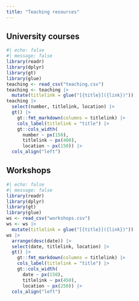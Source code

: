```yaml
---
title: "Teaching resources"
---
```


## University courses

```r
#| echo: false
#| message: false
library(readr)
library(dplyr)
library(gt)
library(glue)
teaching <- read_csv("teaching.csv")
teaching <- teaching |>
  mutate(titlelink = glue("[{title}]({link})"))
teaching |>
  select(number, titlelink, location) |>
  gt() |>
    gt::fmt_markdown(columns = titlelink) |>
    cols_label(titlelink = "title") |> 
    gt::cols_width(
      number ~ px(150),
      titlelink ~ px(400),
      location ~ px(150)) |>
  cols_align("left")
```

## Workshops

```r
#| echo: false
#| message: false
library(readr)
library(dplyr)
library(gt)
library(glue)
ws <- read_csv("workshops.csv")
ws <- ws |>
  mutate(titlelink = glue("[{title}]({link})"))
ws |>
  arrange(desc(date)) |>
  select(date, titlelink, location) |>
  gt() |>
    gt::fmt_markdown(columns = titlelink) |>
    cols_label(titlelink = "title") |> 
    gt::cols_width(
      date ~ px(150),
      titlelink ~ px(450),
      location ~ px(250)) |>
  cols_align("left")
```

